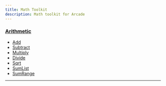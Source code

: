 ```yaml
---
title: Math Toolkit
description: Math toolkit for Arcade
---
```


### [Arithmetic](./math/arithmetic.mdx)

- [Add](./math/arithmetic.mdx#add)
- [Subtract](./math/arithmetic.mdx#subtract)
- [Multiply](./math/arithmetic.mdx#multiply)
- [Divide](./math/arithmetic.mdx#divide)
- [Sqrt](./math/arithmetic.mdx#sqrt)
- [SumList](./math/arithmetic.mdx#sumlist)
- [SumRange](./math/arithmetic.mdx#sumrange)

---

